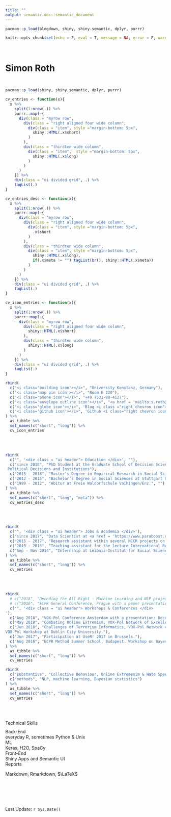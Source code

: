 ```yaml
---
title: ""
output: semantic.doc::semantic_document
---
```



```r
pacman::p_load(blogdown, shiny, shiny.semantic, dplyr, purrr)
```


```r
knitr::opts_chunk$set(echo = F, eval = T, message = NA, error = F, warning = F)
```


<style>
.myrow {
    margin-bottom: 0px !important;
    margin-left: 0px !important;
    margin-right: 0px !important;
    margin-top: 0px !important;
    margin: 0px;
    padding-bottom: 0px !important;
    padding-left: 0px !important;
    padding-right: 0px !important;
    padding-top: 0px !important;
    padding: 0px;
}

.ui.header {
  margin-left: 0px !important;
  margin-right: 0px !important;
  margin-bottom: 10px !important;
}
</style>

<br>

<div class = "ui container">

<!-- <a class="ui blue big right corner label" href = "http://www.systats.eu/cv_print/cv_simon_roth.pdf" target="_blank"> -->
<!--   <i class="file pdf icon"></i> -->
<!-- </a> -->

<a class="ui massive corner label" href="/cv_print/cv_simon_roth.pdf" target="_blank">
  <i class="file pdf icon"></i>
</a>


<h1 class = "ui massive centered header">
Simon Roth 
</h1>


<br>

```r
pacman::p_load(shiny, shiny.semantic, dplyr, purrr)

cv_entries <- function(x){
  x %>% 
    split(1:nrow(.)) %>% 
    purrr::map(~{
      div(class = "myrow row",
        div(class = "right aligned four wide column",
          div(class = "item", style ="margin-bottom: 5px",
            shiny::HTML(.x$short)    
          )
        ),
        div(class = "thirdten wide column",
          div(class = "item",  style ="margin-bottom: 5px",
            shiny::HTML(.x$long)
          )
        )
      )
    }) %>% 
    div(class = "ui divided grid", .) %>% 
    tagList(.)
}

cv_entries_desc <- function(x){
  x %>% 
    split(1:nrow(.)) %>% 
    purrr::map(~{
      div(class = "myrow row",
        div(class = "right aligned four wide column",
          div(class = "item", style ="margin-bottom: 5px",
            .x$short
          )
        ),
        div(class = "thirdten wide column",
          div(class = "item", style ="margin-bottom: 5px",
            shiny::HTML(.x$long), 
            if(.x$meta != "") tagList(br(), shiny::HTML(.x$meta))
          )
        )
      )
    }) %>% 
    div(class = "ui divided grid", .) %>% 
    tagList(.)
}

cv_icon_entries <- function(x){
  x %>% 
    split(1:nrow(.)) %>% 
    purrr::map(~{
      div(class = "myrow row",
        div(class = "right aligned four wide column",
          shiny::HTML(.x$short)
        ),
        div(class = "thirdten wide column",
          shiny::HTML(.x$long)
        )
      )
    }) %>% 
    div(class = "ui divided grid", .) %>% 
    tagList(.)
}

rbind(
  c("<i class='building icon'></i>", "University Konstanz, Germany"),
  c("<i class='map pin icon'></i>", "Room E 220"), 
  c("<i class='phone icon'></i>", "+49 7531-88-4127"),
  c("<i class='envelope outline icon'></i>", "<a href = 'mailto:s.roth@uni-konstanz.de'>s.roth@uni-konstanz.de</a>"),
  c("<i class='globe icon'></i>", 'Blog <i class ="right chevron icon"></i> <a href = "http://www.systats.eu/" target="_blank">systats.eu</a>'),
  c("<i class='github icon'></i>", 'Github <i class="right chevron icon"></i> <a href = "https://github.com/systats" target="_blank">systats</a>')
) %>%
  as_tibble %>% 
  set_names(c("short", "long")) %>% 
  cv_icon_entries
```



<br>
<br>


```r
rbind(
  c("", '<div class = "ui header"> Education </div>', ""),
  c("since 2018", "PhD Student at the Graduate School of Decision Sciences (<a href = 'https://www.gsds.uni-konstanz.de/' target='_blank'>GSDS</a>) and member of the Center for Data and Methods (<a href = 'https://www.polver.uni-konstanz.de/cdm/' target='_blank'>CDM</a>), University of Konstanz. Supervisor: <i>Susumu Shikano</i>", "<a class='ui gray horizontal label'>Major</a> Information Processing and Statistical Analysis <br> <a class='ui gray horizontal label'> Minor </a>
 Political Decisions and Institutions"), 
  c("2015 - 2018", "Master’s Degree in Empirical Research in Social Sciences at Stuttgart University. Supervisior: <i>André Bächtiger</i>", "<a class='ui gray horizontal label'> Thesis </a> The Good, the Bad, the Ugly: The strategic use of sentiment in parliamentary speeches."),
  c("2012 - 2015", "Bachelor’s Degree in Social Sciences at Stuttgart University", ""),
  c("1999 - 2012", "Abitur at Freie Waldorfschule Vaihingen/Enz.", "")
) %>%
  as_tibble %>% 
  set_names(c("short", "long", "meta")) %>% 
  cv_entries_desc
```


<br>
<br>


```r
rbind(
  c("", '<div class = "ui header"> Jobs & Academia </div>'),
  c("since 2017", "Data Scientist at <a href = 'https://www.paraboost.de/' target='_blank'>Paraboost </a>GmBH "), #and at <a href = 'http://www.lov.ai/' target='_blank'>lov.ai <i class ='red heart outline icon'></i>  </a>"),
  c("2015 - 2017", "Research assistant within several NCCR projects on democratic preferences and political attitudes measured with experimental survey designs (Supervision André Bächtiger)."),
  c("2015 - 2016", "Teaching assistant for the lecture International Relations and European Integration"),
  c("Sep - Nov 2014", "Internship at Leibniz-Institut for Social Sciences (GESIS Mannheim): Department for Survey Design and Methodology.")
) %>%
  as_tibble %>% 
  set_names(c("short", "long")) %>% 
  cv_entries
```


<br>
<br>


```r
rbind(
  # c("2018", "Decoding the Alt-Right - Machine Learning and NLP project with a presnetation at VOX-Pol Amsterdam."),
  # c("2016", "ECPR General Conference, Prague with a paper presentation: A Deliberative Experiment on Democratic Preferences: Evaluating Preference Formation and Change.")
  c("", '<div class = "ui header"> Workshops & Conferences </div>
'),
  c("Aug 2018", "VOX-Pol Conference Amsterdam with a presentation: Decoding the Alt-Right"),
  c("May 2018", "Combating Online Extremism, VOX-Pol Network of Excellence, VOX-Pol Workshop at University of Oxford."),
  c("Jun 2018", "Challenges of Terrorism Informatics, VOX-Pol Network of Excellence,
VOX-Pol Workshop at Dublin City University."),
  c("Jun 2017", "Participation at UseR! 2017 in Brussels."), 
  c("Aug 2016", "ECPR Method Summer School, Budapest. Workshop on Bayesian Statistics.")
) %>%
  as_tibble %>% 
  set_names(c("short", "long")) %>% 
  cv_entries
```


<!-- <div class = "ui header"> -->
<!--   Working Papers -->
<!-- </div> -->

<!-- <div class = "ui header"> -->
<!--   Research Interest -->
<!-- </div> -->

```r
rbind(
  c("substantive", "Collective Behaviour, Online Extremesim & Hate Speech"),
  c("methods", "NLP, machine learning, Bayesian statistics")
) %>%
  as_tibble %>% 
  set_names(c("short", "long")) %>% 
  cv_entries
```


<br>
<br>


<div class = "ui divided grid">
  <div class = "myrow row">
  <div class = "right aligned four wide column">
  </div>
  <div class = "thirdten wide column">
  <div class = "ui header"> Technical Skills </div>
  </div>
 </div>
  <div class = "myrow row">
  <div class = "right aligned four wide column">
  Back-End
  </div>
  <div class = "thirdten wide column">
  everyday R, sometimes Python & Unix
  </div>
 </div>
  <div class = "myrow row">
  <div class = "right aligned four wide column">
  ML
  </div>
  <div class = "thirdten wide column">
  Keras, H2O, SpaCy
  </div>
</div>
  <div class = "myrow row">
  <div class = "right aligned four wide column">
  Front-End
  </div>
  <div class = "thirdten wide column">
  Shiny Apps and Semantic UI
  </div>
</div>
  <div class = "myrow row">
  <div class = "right aligned four wide column">
  Reports
  </div>
  <div class = "thirdten wide column">
  
  
  Markdown, Rmarkdown, $\LaTeX$
  
  
 </div>
 </div>
</div>



<br>
<br>
<br>

<div align = "right">
  Last Update: `r Sys.Date()`
</div>

<br>
<br>
<br>

<!-- close container -->
</div>
